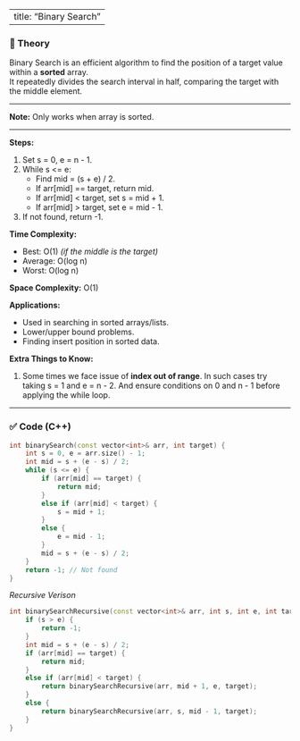 
---
title: "Binary Search"
---

### 📖 Theory

Binary Search is an efficient algorithm to find the position of a target value within a **sorted** array.  
It repeatedly divides the search interval in half, comparing the target with the middle element.

---

**Note:** Only works when array is sorted.

---

**Steps:**

1. Set s = 0, e = n - 1.
2. While s <= e:
   - Find mid = (s + e) / 2.
   - If arr[mid] == target, return mid.
   - If arr[mid] < target, set s = mid + 1.
   - If arr[mid] > target, set e = mid - 1.
3. If not found, return -1.

**Time Complexity:**

- Best: O(1) _(if the middle is the target)_
- Average: O(log n)
- Worst: O(log n)

**Space Complexity:** O(1)

**Applications:**

- Used in searching in sorted arrays/lists.
- Lower/upper bound problems.
- Finding insert position in sorted data.

**Extra Things to Know:**

1. Some times we face issue of **index out of range**. In such cases try taking s = 1 and e = n - 2. And ensure conditions on 0 and n - 1 before applying the while loop.

---

### ✅ Code (C++)

```cpp
int binarySearch(const vector<int>& arr, int target) {
    int s = 0, e = arr.size() - 1;
    int mid = s + (e - s) / 2;
    while (s <= e) {
        if (arr[mid] == target) {
            return mid;
        }
        else if (arr[mid] < target) {
            s = mid + 1;
        }
        else {
            e = mid - 1;
        }
        mid = s + (e - s) / 2;
    }
    return -1; // Not found
}
```

*Recursive Verison*

```cpp
int binarySearchRecursive(const vector<int>& arr, int s, int e, int target) {
    if (s > e) {
        return -1;
    }
    int mid = s + (e - s) / 2;
    if (arr[mid] == target) {
        return mid;
    }
    else if (arr[mid] < target) {
        return binarySearchRecursive(arr, mid + 1, e, target);
    }
    else {
        return binarySearchRecursive(arr, s, mid - 1, target);
    }
}
```
